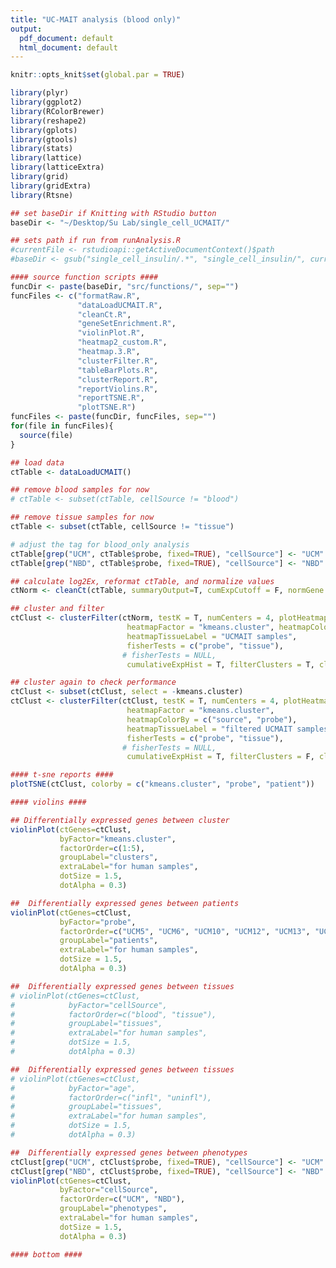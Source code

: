 ```yaml
---
title: "UC-MAIT analysis (blood only)"
output:
  pdf_document: default
  html_document: default
---
```


```r
knitr::opts_knit$set(global.par = TRUE)
```

```r
library(plyr)
library(ggplot2)
library(RColorBrewer)
library(reshape2)
library(gplots)
library(gtools)
library(stats)
library(lattice)
library(latticeExtra)
library(grid)
library(gridExtra)
library(Rtsne)
```


```r

## set baseDir if Knitting with RStudio button
baseDir <- "~/Desktop/Su Lab/single_cell_UCMAIT/"

## sets path if run from runAnalysis.R
#currentFile <- rstudioapi::getActiveDocumentContext()$path
#baseDir <- gsub("single_cell_insulin/.*", "single_cell_insulin/", currentFile)

#### source function scripts ####
funcDir <- paste(baseDir, "src/functions/", sep="")
funcFiles <- c("formatRaw.R", 
               "dataLoadUCMAIT.R", 
               "cleanCt.R", 
               "geneSetEnrichment.R", 
               "violinPlot.R", 
               "heatmap2_custom.R",
               "heatmap.3.R",
               "clusterFilter.R",
               "tableBarPlots.R",
               "clusterReport.R",
               "reportViolins.R",
               "reportTSNE.R",
               "plotTSNE.R")
funcFiles <- paste(funcDir, funcFiles, sep="")
for(file in funcFiles){
  source(file)
}

```


```r
## load data
ctTable <- dataLoadUCMAIT()

## remove blood samples for now
# ctTable <- subset(ctTable, cellSource != "blood")

## remove tissue samples for now
ctTable <- subset(ctTable, cellSource != "tissue")

# adjust the tag for blood_only analysis
ctTable[grep("UCM", ctTable$probe, fixed=TRUE), "cellSource"] <- "UCM"
ctTable[grep("NBD", ctTable$probe, fixed=TRUE), "cellSource"] <- "NBD"

## calculate log2Ex, reformat ctTable, and normalize values
ctNorm <- cleanCt(ctTable, summaryOutput=T, cumExpCutoff = F, normGene = "none")

```




```r
## cluster and filter
ctClust <- clusterFilter(ctNorm, testK = T, numCenters = 4, plotHeatmap=T, plotClustOnly=F,
                          heatmapFactor = "kmeans.cluster", heatmapColorBy = c("source", "probe"),
                          heatmapTissueLabel = "UCMAIT samples",
                          fisherTests = c("probe", "tissue"),
                         # fisherTests = NULL,
                          cumulativeExpHist = T, filterClusters = T, clustersToRemove = c(3))
```


```r
## cluster again to check performance
ctClust <- subset(ctClust, select = -kmeans.cluster)
ctClust <- clusterFilter(ctClust, testK = T, numCenters = 4, plotHeatmap=T, plotClustOnly=F,
                          heatmapFactor = "kmeans.cluster",
                          heatmapColorBy = c("source", "probe"),
                          heatmapTissueLabel = "filtered UCMAIT samples",
                          fisherTests = c("probe", "tissue"),
                         # fisherTests = NULL,
                          cumulativeExpHist = T, filterClusters = F, clustersToRemove = NULL)

```


```r
#### t-sne reports ####
plotTSNE(ctClust, colorby = c("kmeans.cluster", "probe", "patient"))
```


```r
#### violins ####

## Differentially expressed genes between cluster
violinPlot(ctGenes=ctClust, 
           byFactor="kmeans.cluster", 
           factorOrder=c(1:5),
           groupLabel="clusters", 
           extraLabel="for human samples",
           dotSize = 1.5, 
           dotAlpha = 0.3)

##  Differentially expressed genes between patients
violinPlot(ctGenes=ctClust, 
           byFactor="probe", 
           factorOrder=c("UCM5", "UCM6", "UCM10", "UCM12", "UCM13", "UCM14", "UCM15", "UCM16", "UCM17", "NBD1", "NBD3", "NBD4"),
           groupLabel="patients", 
           extraLabel="for human samples",
           dotSize = 1.5, 
           dotAlpha = 0.3)

##  Differentially expressed genes between tissues
# violinPlot(ctGenes=ctClust, 
#            byFactor="cellSource", 
#            factorOrder=c("blood", "tissue"),
#            groupLabel="tissues", 
#            extraLabel="for human samples",
#            dotSize = 1.5, 
#            dotAlpha = 0.3)

##  Differentially expressed genes between tissues
# violinPlot(ctGenes=ctClust, 
#            byFactor="age", 
#            factorOrder=c("infl", "uninfl"),
#            groupLabel="tissues", 
#            extraLabel="for human samples",
#            dotSize = 1.5, 
#            dotAlpha = 0.3)

##  Differentially expressed genes between phenotypes
ctClust[grep("UCM", ctClust$probe, fixed=TRUE), "cellSource"] <- "UCM"
ctClust[grep("NBD", ctClust$probe, fixed=TRUE), "cellSource"] <- "NBD"
violinPlot(ctGenes=ctClust,
           byFactor="cellSource",
           factorOrder=c("UCM", "NBD"),
           groupLabel="phenotypes",
           extraLabel="for human samples",
           dotSize = 1.5,
           dotAlpha = 0.3)

#### bottom ####
```




